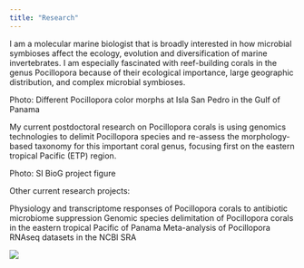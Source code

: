 ```yaml
---
title: "Research"
---
```


I am a molecular marine biologist that is broadly interested in how microbial symbioses affect the ecology, evolution and diversification of marine invertebrates. I am especially fascinated with reef-building corals in the genus Pocillopora because of their ecological importance, large geographic distribution, and complex microbial symbioses.

Photo: Different Pocillopora color morphs at Isla San Pedro in the Gulf of Panama

My current postdoctoral research on Pocillopora corals is using genomics technologies to delimit Pocillopora species and re-assess the morphology-based taxonomy for this important coral genus, focusing first on the eastern tropical Pacific (ETP) region.

Photo: SI BioG project figure

Other current research projects:

Physiology and transcriptome responses of Pocillopora corals to antibiotic microbiome suppression
Genomic species delimitation of Pocillopora corals in the eastern tropical Pacific of Panama
Meta-analysis of Pocillopora RNAseq datasets in the NCBI SRA

![](./images/Pocillopora_Outlet.jpg)